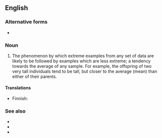 ==English==

===Alternative forms===
* {{l|en|regression toward the mean}}

===Noun===
{{en-noun|regressions to the mean}}

# {{lb|en|statistics}} The phenomenon by which extreme examples from any set of data are likely to be followed by examples which are less extreme; a tendency towards the average of any sample. For example, the offspring of two very tall individuals tend to be tall, but closer to the average (mean) than either of their parents.

====Translations====
{{trans-top|statistical phenomenon}}
* Finnish: {{t|fi|regressio kohti keskiarvoa}}
{{trans-mid}}
{{trans-bottom}}

===See also===
* {{w|regression fallacy}}
* {{w|linear regression}}
* {{l|en|regression line}}